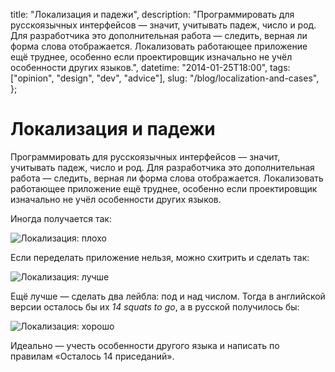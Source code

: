   title: "Локализация и падежи",
  description:
    "Программировать для русскоязычных интерфейсов — значит, учитывать падеж, число и род. Для разработчика это дополнительная работа — следить, верная ли форма слова отображается. Локализовать работающее приложение ещё труднее, особенно если проектировщик изначально не учёл особенности других языков.",
  datetime: "2014-01-25T18:00",
  tags: ["opinion", "design", "dev", "advice"],
  slug: "/blog/localization-and-cases",
};

# Локализация и падежи

Программировать для русскоязычных интерфейсов — значит, учитывать падеж, число и род. Для разработчика это дополнительная работа — следить, верная ли форма слова отображается. Локализовать работающее приложение ещё труднее, особенно если проектировщик изначально не учёл особенности других языков.

Иногда получается так:

![Локализация: плохо](/img/blog/loc1.jpg)

Если переделать приложение нельзя, можно схитрить и сделать так:

![Локализация: лучше](/img/blog/loc2.jpg)

Ещё лучше — сделать два лейбла: под и над числом. Тогда в английской версии осталось бы их _14 squats to go_, а в русской получилось бы:

![Локализация: хорошо](/img/blog/loc3.jpg)

Идеально — учесть особенности другого языка и написать по правилам «Осталось 14 приседаний».
